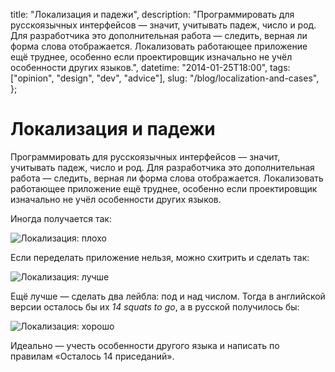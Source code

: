   title: "Локализация и падежи",
  description:
    "Программировать для русскоязычных интерфейсов — значит, учитывать падеж, число и род. Для разработчика это дополнительная работа — следить, верная ли форма слова отображается. Локализовать работающее приложение ещё труднее, особенно если проектировщик изначально не учёл особенности других языков.",
  datetime: "2014-01-25T18:00",
  tags: ["opinion", "design", "dev", "advice"],
  slug: "/blog/localization-and-cases",
};

# Локализация и падежи

Программировать для русскоязычных интерфейсов — значит, учитывать падеж, число и род. Для разработчика это дополнительная работа — следить, верная ли форма слова отображается. Локализовать работающее приложение ещё труднее, особенно если проектировщик изначально не учёл особенности других языков.

Иногда получается так:

![Локализация: плохо](/img/blog/loc1.jpg)

Если переделать приложение нельзя, можно схитрить и сделать так:

![Локализация: лучше](/img/blog/loc2.jpg)

Ещё лучше — сделать два лейбла: под и над числом. Тогда в английской версии осталось бы их _14 squats to go_, а в русской получилось бы:

![Локализация: хорошо](/img/blog/loc3.jpg)

Идеально — учесть особенности другого языка и написать по правилам «Осталось 14 приседаний».
